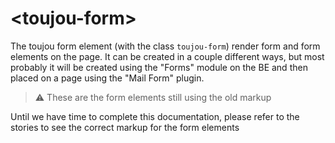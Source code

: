 # &lt;toujou-form&gt;
The toujou form element (with the class `toujou-form`) render form and form elements on the page. It can be created in a couple different ways, but most probably it will be created using the "Forms" module on the BE and then placed on a page using the "Mail Form" plugin.

> ⚠️ These are the form elements still using the old markup

Until we have time to complete this documentation, please refer to the stories to see the correct markup for the form elements

